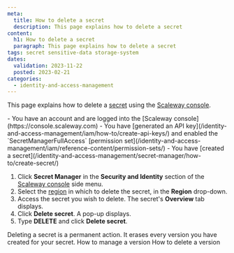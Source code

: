 ```yaml
---
meta:
  title: How to delete a secret
  description: This page explains how to delete a secret
content:
  h1: How to delete a secret
  paragraph: This page explains how to delete a secret
tags: secret sensitive-data storage-system
dates:
  validation: 2023-11-22
  posted: 2023-02-21
categories:
  - identity-and-access-management
---
```


This page explains how to delete a [secret](/identity-and-access-management/secret-manager/concepts/#secret) using the [Scaleway console](https://console.scaleway.com).

<Macro id="iam-requirements" />

<Message type="requirement">
  - You have an account and are logged into the [Scaleway console](https://console.scaleway.com)
  - You have [generated an API key](/identity-and-access-management/iam/how-to/create-api-keys/) and enabled the `SecretManagerFullAccess` [permission set](/identity-and-access-management/iam/reference-content/permission-sets/)
  - You have [created a secret](/identity-and-access-management/secret-manager/how-to/create-secret/)
</Message>

1. Click **Secret Manager** in the **Security and Identity** section of the [Scaleway console](https://console.scaleway.com/) side menu.
2. Select the [region](/identity-and-access-management/secret-manager/concepts/#region) in which to delete the secret, in the **Region** drop-down.
3. Access the secret you wish to delete. The secret's **Overview** tab displays.
4. Click **Delete secret**. A pop-up displays.
5. Type **DELETE** and click **Delete secret**.

<Message type="important">
  Deleting a secret is a permanent action. It erases every version you have created for your secret.
</Message>

<Navigation title="See Also">
  <PreviousButton to="/identity-and-access-management/secret-manager/how-to/manage-version/">How to manage a version</PreviousButton>
  <NextButton to="/identity-and-access-management/secret-manager/how-to/delete-version/">How to delete a version</NextButton>
</Navigation>